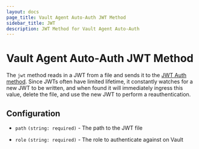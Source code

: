 ```yaml
---
layout: docs
page_title: Vault Agent Auto-Auth JWT Method
sidebar_title: JWT
description: JWT Method for Vault Agent Auto-Auth
---
```


# Vault Agent Auto-Auth JWT Method

The `jwt` method reads in a JWT from a file and sends it to the [JWT Auth
method](/vault/docs/auth/jwt). Since JWTs often have
limited lifetime, it constantly watches for a new JWT to be written, and when
found it will immediately ingress this value, delete the file, and use the new
JWT to perform a reauthentication.

## Configuration

- `path` `(string: required)` - The path to the JWT file

- `role` `(string: required)` - The role to authenticate against on Vault

